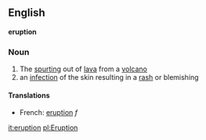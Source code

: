 ==English==
'''eruption'''
===Noun===
# The [[spurt]]ing out of [[lava]] from a [[volcano]]
# an [[infection]] of the skin resulting in a [[rash]] or blemishing

====Translations====
*French: [[eruption]] ''f''

[[it:eruption]]
[[pl:Eruption]]